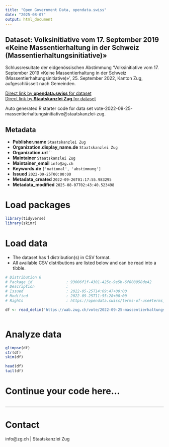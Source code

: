 ```yaml
---
title: "Open Government Data, opendata.swiss"
date: "2025-08-07"
output: html_document
---
```


## Dataset: Volksinitiative vom 17. September 2019 «Keine Massentierhaltung in der Schweiz (Massentierhaltungsinitiative)»

Schlussresultate der eidgenössischen Abstimmung 'Volksinitiative vom 17. September 2019 «Keine Massentierhaltung in der Schweiz (Massentierhaltungsinitiative)»', 25. September 2022, Kanton Zug, aufgeschlüsselt nach Gemeinden.

[Direct link by **opendata.swiss** for dataset](https://opendata.swiss/de/dataset/volksinitiative-vom-17-september-2019-keine-massentierhaltung-in-der-schweiz-massentierhaltungs)<br>
[Direct link by **Staatskanzlei Zug** for dataset](https://wab.zug.ch/vote/2022-09-25-massentierhaltungsinitiative/data)

Auto generated R starter code for data set vote-2022-09-25-massentierhaltungsinitiative@staatskanzlei-zug.

## Metadata

- **Publisher.name** `Staatskanzlei Zug`
- **Organization.display_name.de** `Staatskanzlei Zug`
- **Organization.url** ``
- **Maintainer** `Staatskanzlei Zug`
- **Maintainer_email** `info@zg.ch`
- **Keywords.de** `['national', 'abstimmung']`
- **Issued** `2022-09-25T00:00:00`
- **Metadata_created** `2022-09-26T01:17:55.983295`
- **Metadata_modified** `2025-08-07T02:43:40.523498`


# Load packages

```r

library(tidyverse)
library(skimr)

```

# Load data

-   The dataset has 1 distribution(s) in CSV format.
-   All available CSV distributions are listed below and can be read into a tibble.

```r

# Distribution 0
# Package_id               : 93006f1f-4301-425c-9e5b-6f808958de42
# Description              : 
# Issued                   : 2022-05-25T14:09:47+00:00
# Modified                 : 2022-09-25T11:55:28+00:00
# Rights                   : https://opendata.swiss/terms-of-use#terms_by

df <- read_delim('https://wab.zug.ch/vote/2022-09-25-massentierhaltungsinitiative/data-csv')



```

# Analyze data

```r

glimpse(df)
str(df)
skim(df)

head(df)
tail(df)

```

# Continue your code here...

```r

```

------------------------------------------------------------------------

# Contact

info@zg.ch | Staatskanzlei Zug
